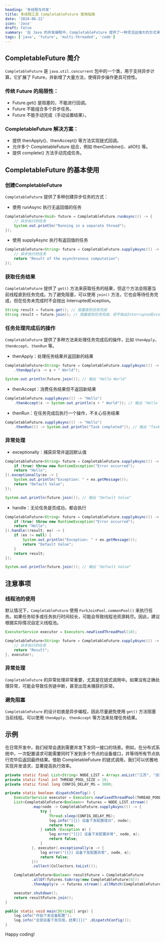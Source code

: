 ```yaml
---
heading: '多线程与并发'
title: 多线程工具 CompletableFuture 使用指南
date: '2024-06-22'
icon: 'Java'
draft: false
summary: '在 Java 的并发编程中，CompletableFuture 提供了一种灵活且强大的方式来处理异步任务。相较于传统的 Future，CompletableFuture 支持回调、链式操作以及异常处理等特性，使得异步编程更加简洁易读。'
tags: ['java', 'future', 'multi-threaded', 'code']
---
```


## CompletableFuture 简介

`CompletableFuture` 是 `java.util.concurrent` 包中的一个类，用于支持异步计算。它扩展了 Future，并新增了大量方法，使得异步操作更具可控性。

### 传统 Future 的局限性：

- Future.get() 是阻塞的，不能进行回调。
- Future 不能组合多个异步任务。
- Future 不能手动完成（手动设置结果）。

### CompletableFuture 解决方案：

- 提供 thenApply()、thenAccept() 等方法实现链式回调。
- 允许多个 CompletableFuture 组合，例如 thenCombine()、allOf() 等。
- 提供 complete() 方法手动完成任务。

## CompletableFuture 的基本使用

### 创建CompletableFuture

`CompletableFuture` 提供了多种创建异步任务的方式：

- 使用 runAsync 执行无返回值的任务

```java
CompletableFuture<Void> future = CompletableFuture.runAsync(() -> {
    // 异步执行的任务
    System.out.println("Running in a separate thread");
});
```

- 使用 supplyAsync 执行有返回值的任务

```java
CompletableFuture<String> future = CompletableFuture.supplyAsync(() -> {
    // 异步执行的任务
    return "Result of the asynchronous computation";
});
```

### 获取任务结果

`CompletableFuture` 提供了 `get()` 方法来获取任务的结果，但这个方法会阻塞当前线程直到任务完成。为了避免阻塞，可以使用 `join()` 方法，它也会等待任务完成，但在任务未完成时不会抛出 InterruptedException。

```java
String result = future.get(); // 阻塞直到任务完成
String result = future.join(); // 阻塞直到任务完成，但不抛出InterruptedException
```

### 任务处理完成后的操作

`CompletableFuture` 提供了多种方法来处理任务完成后的操作，比如 `thenApply`、`thenAccept`、`thenRun` 等。

- thenApply：处理任务结果并返回新的结果

```java
CompletableFuture<String> future = CompletableFuture.supplyAsync(() -> "Hello")
    .thenApply(s -> s + " World");

System.out.println(future.join()); // 输出 "Hello World"
```

- thenAccept：消费任务结果但不返回新结果

```java
CompletableFuture.supplyAsync(() -> "Hello")
    .thenAccept(s -> System.out.println(s + " World")); // 输出 "Hello World"
```

- thenRun：在任务完成后执行一个操作，不关心任务结果

```java
CompletableFuture.supplyAsync(() -> "Hello")
    .thenRun(() -> System.out.println("Task completed")); // 输出 "Task completed"
```

### 异常处理

- exceptionally：捕获异常并返回默认值

```java
CompletableFuture<String> future = CompletableFuture.supplyAsync(() -> {
    if (true) throw new RuntimeException("Error occurred");
    return "Hello";
}).exceptionally(ex -> {
    System.out.println("Exception: " + ex.getMessage());
    return "Default Value";
});

System.out.println(future.join()); // 输出 "Default Value"
```

- handle：无论任务是否成功，都会执行

```java
CompletableFuture<String> future = CompletableFuture.supplyAsync(() -> {
    if (true) throw new RuntimeException("Error occurred");
    return "Hello";
}).handle((result, ex) -> {
    if (ex != null) {
        System.out.println("Exception: " + ex.getMessage());
        return "Default Value";
    }
    return result;
});

System.out.println(future.join()); // 输出 "Default Value"
```

## 注意事项

### 线程池的使用

默认情况下，`CompletableFuture` 使用 `ForkJoinPool.commonPool()` 来执行任务。如果任务较多或任务执行时间较长，可能会导致线程池资源耗尽。因此，建议根据实际情况自定义线程池。

```java
ExecutorService executor = Executors.newFixedThreadPool(10);

CompletableFuture<String> future = CompletableFuture.supplyAsync(() -> {
    // 异步执行的任务
    return "Result";
}, executor);
```

### 异常处理

`CompletableFuture` 的异常处理非常重要，尤其是在链式调用中。如果没有正确处理异常，可能会导致任务链中断，甚至出现未捕获的异常。

### 避免阻塞

`CompletableFuture` 的设计初衷是异步编程，因此尽量避免使用 `get()` 方法阻塞当前线程。可以使用 `thenApply`、`thenAccept` 等方法来处理任务结果。

## 示例

在日常开发中，我们经常会遇到需要并发下发同一接口的场景。例如，在分布式系统中，一次配置请求可能需要同时下发到多个节点的设备接口，并等待所有节点执行完毕后返回最终结果。借助 CompletableFuture 的链式调用，我们可以优雅地实现并发请求，显著提高执行效率。

```java
private static final List<String> NODE_LIST = Arrays.asList("江苏", "浙江", "上海");
private static final int THREAD_POOL_SIZE = 10;
private static final long CONFIG_DELAY_MS = 3000;

private static boolean dispatchConfig() {
    ExecutorService executor = Executors.newFixedThreadPool(THREAD_POOL_SIZE);
    List<CompletableFuture<Boolean>> futures = NODE_LIST.stream()
            .map(node -> CompletableFuture.supplyAsync(() -> {
                try {
                    Thread.sleep(CONFIG_DELAY_MS);
                    log.info("[{}] 设备下发配置成功", node);
                    return true;
                } catch (Exception e) {
                    log.error("[{}] 设备下发配置异常", node, e);
                    return false;
                }
            }, executor).exceptionally(e -> {
                log.error("[{}] 设备下发配置异常", node, e);
                return false;
            }))
            .collect(Collectors.toList());

    CompletableFuture<Boolean> resultFuture = CompletableFuture
            .allOf(futures.toArray(new CompletableFuture[0]))
            .thenApply(v -> futures.stream().allMatch(CompletableFuture::join));

    executor.shutdown();
    return resultFuture.join();
}

public static void main(String[] args) {
    log.info("开始下发设备配置");
    log.info("全部设备下发完成，结果[{}]" ,dispatchConfig());
}

```

Happy coding! <Twemoji emoji="clinking-beer-mugs" />
